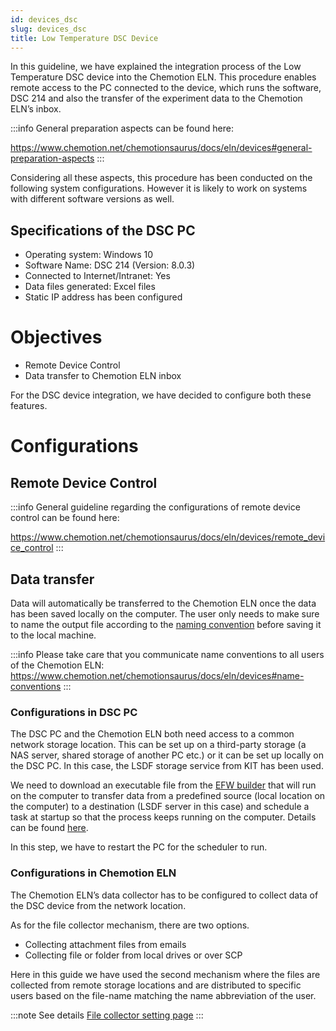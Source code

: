 ```yaml
---
id: devices_dsc
slug: devices_dsc
title: Low Temperature DSC Device
---
```


In this guideline, we have explained the integration process of the Low Temperature DSC device into the Chemotion
ELN. This procedure enables remote access to the PC connected to the device, which runs the software, DSC 214 and also
the transfer of the experiment data to the Chemotion ELN’s inbox.

:::info
General preparation aspects can be found here:

https://www.chemotion.net/chemotionsaurus/docs/eln/devices#general-preparation-aspects
:::

Considering all these aspects, this procedure has been conducted on the following system configurations. However it is
likely to work on systems with different software versions as well.

## Specifications of the DSC PC
- Operating system: Windows 10
- Software Name: DSC 214 (Version: 8.0.3)
- Connected to Internet/Intranet: Yes
- Data files generated: Excel files
- Static IP address has been configured

# Objectives
- Remote Device Control
- Data transfer to Chemotion ELN inbox

For the DSC device integration, we have decided to configure both these features.

# Configurations
## Remote Device Control

:::info
General guideline regarding the configurations of remote device control can be found
here:

https://www.chemotion.net/chemotionsaurus/docs/eln/devices/remote_device_control
:::

## Data transfer
Data will automatically be transferred to the Chemotion ELN once the data has been saved locally on the computer. The
user only needs to make sure to name the output file according to the
[naming convention](/docs/eln/devices#name-conventions) before saving it to the local machine.

:::info
Please take care that you communicate name conventions to all users of the Chemotion ELN:
https://www.chemotion.net/chemotionsaurus/docs/eln/devices#name-conventions
:::

### Configurations in DSC PC
The DSC PC and the Chemotion ELN both need access to a common network storage location. This can be set up on a
third-party storage (a NAS server, shared storage of another PC etc.) or it can be set up locally on the DSC PC. In this
case, the LSDF storage service from KIT has been used.

We need to download an executable file from the [EFW builder](http://193.196.38.127/) that will run on the computer to
transfer data from a predefined source (local location on the computer) to a destination (LSDF server in this case)
and schedule a task at startup so that the process keeps running on the computer. Details can be found
[here](/eln/devices/device_configuration.mdx).

In this step, we have to restart the PC for the scheduler to run.

### Configurations in Chemotion ELN
The Chemotion ELN’s data collector has to be configured to collect data of the DSC device from the network location.

As for the file collector mechanism, there are two options.

- Collecting attachment files from emails
- Collecting file or folder from local drives or over SCP

Here in this guide we have used the second mechanism where the files are collected from remote storage locations and are
distributed to specific users based on the file-name matching the name abbreviation of the user.

:::note See details
[File collector setting page](/docs/eln/settings#file-collection)
:::
